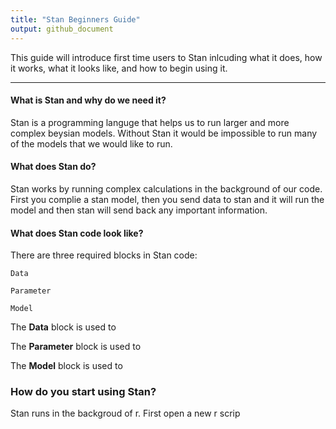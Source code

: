 ```yaml
---
title: "Stan Beginners Guide"
output: github_document
---
```


This guide will introduce first time users to Stan inlcuding what it does, how it works, what it looks like, and how to begin using it.

---

#### What is Stan and why do we need it?

Stan is a programming languge that helps us to run larger and more complex beysian models. Without Stan it would be impossible to run many of the models that we would like to run. 


#### What does Stan do?

Stan works by running complex calculations in the background of our code. First you complie a stan model, then you send data to stan and it will run the model and then stan will send back any important information. 

#### What does Stan code look like? 

There are three required blocks in Stan code: 

```Data```

```Parameter``` 

```Model```

The **Data** block is used to 

The **Parameter** block is used to 

The **Model** block is used to 

### How do you start using Stan?

Stan runs in the backgroud of r. First open a new r scrip 
